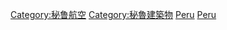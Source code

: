 [[Category:秘鲁航空|Category:秘鲁航空]]
[[Category:秘魯建築物|Category:秘魯建築物]]
[[Category:南美洲机场|Peru]]
[[Category:各國機場|Peru]]